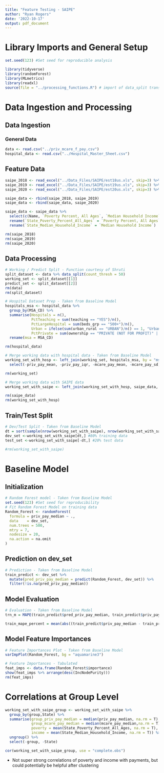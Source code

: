 ```yaml
---
title: "Feature Testing - SAIPE"
author: "Ryan Rogers"
date: '2022-10-17'
output: pdf_document
---
```


# Library Imports and General Setup

```r
set.seed(123) #Set seed for reproducible analysis

library(tidyverse)
library(randomForest)
library(MLmetrics)
library(readxl)
source(file = "../processing_functions.R") # import of data_split transformation
```

# Data Ingestion and Processing

## Data Ingestion
### General Data

```r
data <- read.csv("../priv_mcare_f_pay.csv")
hospital_data <- read.csv("../Hospital_Master_Sheet.csv")
```

## Feature Data
```r
saipe_2018 <- read_excel("../Data_Files/SAIPE/est18us.xls", skip=3) %>% mutate(year = 2018)
saipe_2019 <- read_excel("../Data_Files/SAIPE/est19us.xls", skip=3) %>% mutate(year = 2019)
saipe_2020 <- read_excel("../Data_Files/SAIPE/est20us.xls", skip=3) %>% mutate(year = 2020)

saipe_data <- rbind(saipe_2018, saipe_2019)
saipe_data <- rbind(saipe_data, saipe_2020)

saipe_data <- saipe_data %>%
  select(c(Name, `Poverty Percent, All Ages`, `Median Household Income`, year)) %>%
  rename(`State_Poverty_Percent_All_Ages` = `Poverty Percent, All Ages`) %>%
  rename(`State_Median_Household_Income` = `Median Household Income`)

rm(saipe_2018)
rm(saipe_2019)
rm(saipe_2020)
```


## Data Processing

```r
# Working / Predict Split - Function courtesy of Shruti
split_dataset <- data %>% data_split(count_thresh = 50)
working_set <- split_dataset[[1]]
predict_set <- split_dataset[[2]]
rm(data)
rm(split_dataset)
```

```r
# Hospital Dataset Prep - Taken from Baseline Model
hospitals_msa <- hospital_data %>%
  group_by(MSA_CD) %>%
  summarise(Hospitals = n(),
            PctTeaching = sum(teaching == "YES")/n(),
            PctLargeHospital = sum(beds_grp == "500+")/n(),
            Urban = ifelse(sum(urban_rural == "URBAN")/n() == 1, "Urban","Rural"),
            PctPrivate = sum(ownership == "PRIVATE (NOT FOR PROFIT)" | ownership == "PRIVATE (FOR PROFIT)")/n()) %>%
  rename(msa = MSA_CD)

rm(hospital_data)
```

```r
# Merge working data with hospital data - Taken from Baseline Model
working_set_with_hosp <- left_join(working_set, hospitals_msa, by = "msa") %>%
  select(-priv_pay_mean, -priv_pay_iqr, -mcare_pay_mean, -mcare_pay_sd)

rm(working_set)
```

```r
# Merge working data with SAIPE data
working_set_with_saipe <- left_join(working_set_with_hosp, saipe_data, by = c('State' = 'Name','year'))

rm(saipe_data)
rm(working_set_with_hosp)
```

## Train/Test Split

```r
# Dev/Test Split - Taken from Baseline Model
dt = sort(sample(nrow(working_set_with_saipe), nrow(working_set_with_saipe)*.8)) #Split data
dev_set <-working_set_with_saipe[dt,] #80% training data
test_set <-working_set_with_saipe[-dt,] #20% test data

#rm(working_set_with_saipe)
```

# Baseline Model

## Initialization

```r
# Random Forest model - Taken from Baseline Model
set.seed(123) #Set seed for reproducibility 
# Fit Random Forest Model on training data
Random_Forest <- randomForest(
  formula = priv_pay_median ~ .,
  data    = dev_set,
  num.trees = 500,
  mtry = 7,
  nodesize = 20,
  na.action = na.omit
)
```

## Prediction on dev_set

```r
# Prediction - Taken from Baseline Model
train_predict <- dev_set %>%
  mutate(pred_priv_pay_median = predict(Random_Forest, dev_set)) %>%
  filter(!is.na(pred_priv_pay_median))
```

## Model Evaluation

```r
# Evaluation - Taken from Baseline Model
trn_m = MAPE(train_predict$pred_priv_pay_median, train_predict$priv_pay_median)

train_mape_percent = mean(abs((train_predict$priv_pay_median - train_predict$pred_priv_pay_median)/train_predict$priv_pay_median),na.rm = T)*100
```


## Model Feature Importances
```r
# Feature Importances Plot - Taken from Baseline Model
varImpPlot(Random_Forest, bg = "aquamarine3")
```

```r
# Feature Importances - Tabulated
feat_imps <- data.frame(Random_Forest$importance)
show(feat_imps %>% arrange(desc(IncNodePurity)))
rm(feat_imps)
```



# Correlations at Group Level

```r
working_set_with_saipe_group <- working_set_with_saipe %>%
  group_by(group,State) %>%
  summarise(group_priv_pay_median = median(priv_pay_median, na.rm = T),
            group_mcare_pay_median = median(mcare_pay_median,na.rm = T),
            poverty = mean(State_Poverty_Percent_All_Ages, na.rm = T),
            income = mean(State_Median_Household_Income, na.rm = T)) %>%
  ungroup() %>%
  select(-group, -State)

cor(working_set_with_saipe_group, use = "complete.obs")

```


* Not super strong correlations of poverty and income with payments, but could potentially be helpful after clustering









